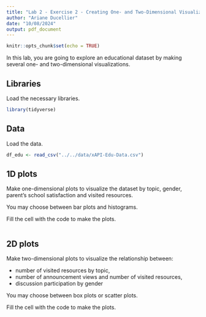 ```yaml
---
title: "Lab 2 - Exercise 2 - Creating One- and Two-Dimensional Visualizations with a Given Dataset"
author: "Ariane Ducellier"
date: "10/08/2024"
output: pdf_document
---
```


```r
knitr::opts_chunk$set(echo = TRUE)
```

In this lab, you are going to explore an educational dataset by making several one- and two-dimensional visualizations.

## Libraries

Load the necessary libraries.

```r
library(tidyverse)
```

## Data

Load the data.

```r
df_edu <- read_csv("../../data/xAPI-Edu-Data.csv")
```

## 1D plots

Make one-dimensional plots to visualize the dataset by topic, gender, parent's school satisfaction and visited resources.

You may choose between bar plots and histograms.

Fill the cell with the code to make the plots.

```r
```

## 2D plots

Make two-dimensional plots to visualize the relationship between:

- number of visited resources by topic,
- number of announcement views and number of visited resources,
- discussion participation by gender

You may choose between box plots or scatter plots.

Fill the cell with the code to make the plots.

```r
```
